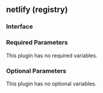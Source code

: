 ## netlify (registry)

### Interface

### Required Parameters

This plugin has no required variables.

### Optional Parameters

This plugin has no optional variables.
